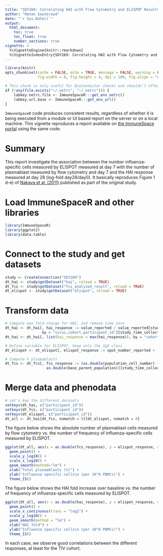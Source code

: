 ```yaml
---
title: "SDY269: Correlating HAI with Flow Cytometry and ELISPOT Results"
author: "Renan Sauteraud"
date: "`r Sys.Date()`"
output:
  html_document:
    toc: true
    toc_float: true
    number_sections: true
vignette: >
  %\VignetteEngine{knitr::rmarkdown}
  %\VignetteIndexEntry{SDY269: Correlating HAI with Flow Cytometry and ELISPOT Results}
---
```


```r
library(knitr)
opts_chunk$set(cache = FALSE, echo = TRUE, message = FALSE, warning = FALSE,
               fig.width = 8, fig.height = 4, dpi = 100, fig.align = "center")
```

```r
# This chunk is only useful for BioConductor checks and shouldn't affect any other setup
if (!any(file.exists("~/.netrc", "~/_netrc"))) {
    labkey.netrc.file <- ImmuneSpaceR:::get_env_netrc()
    labkey.url.base <- ImmuneSpaceR:::get_env_url()
}
```



`ImmuneSpaceR` code produces consistent results, regardless of whether it is being executed from a module or UI based report on the server or on a local machine. This vignette reproduces a report available on <a href="https://www.immunespace.org/reports/Studies/SDY269/runReport.view?reportId=module%3ASDY269%2Freports%2Fschemas%2Fhai_flow_elispot.Rmd">the ImmuneSpace portal</a> using the same code.



# Summary

This report investigate the association between the number influenza-specific cells measured by ELISPOT measured at day 7 with the number of plasmablast measured by flow cytometry and day 7 and the HAI response measured at day 28 (log-fold day28/day0). It basically reproduces Figure 1 d-e) of <a href="http://www.ncbi.nlm.nih.gov/pmc/articles/PMC3140559/" target="_BLANK"> Nakaya et al. (2011)</a> published as part of the original study.



# Load ImmuneSpaceR and other libraries

```r
library(ImmuneSpaceR)
library(ggplot2)
library(data.table)
```



# Connect to the study and get datasets

```r
study <- CreateConnection("SDY269")
dt_hai <- study$getDataset("hai", reload = TRUE)
dt_fcs <- study$getDataset("fcs_analyzed_result", reload = TRUE)
dt_elispot <- study$getDataset("elispot", reload = TRUE)
```



# Transform data

```r
# Compute max fold change for HAI, and remove time zero
dt_hai <- dt_hai[, hai_response := value_reported / value_reported[study_time_collected == 0],
                 by = "virus,cohort,participant_id"][study_time_collected == 28]
dt_hai <- dt_hai[, list(hai_response = max(hai_response)), by = "cohort,participant_id"]

# Define variable for ELISPOT, keep only the IgG class
dt_elispot <- dt_elispot[, elispot_response := spot_number_reported + 1][study_time_collected == 7 & analyte == "IgG"]

# Compute % plasmablasts
dt_fcs <- dt_fcs[, fcs_response := (as.double(population_cell_number) + 1) /
                   as.double(base_parent_population)][study_time_collected == 7]
```



# Merge data and phenodata

```r
# Let's key the different datasets
setkeyv(dt_hai, c("participant_id"))
setkeyv(dt_fcs, c("participant_id"))
setkeyv(dt_elispot, c("participant_id"))
dt_all <- dt_hai[dt_fcs, nomatch = 0][dt_elispot, nomatch = 0]
```

The figure below shows the absolute number of plasmablast cells measured by flow cytometry vs. the number of frequency of influenza-specific cells measured by ELISPOT.

```r
ggplot(dt_all, aes(x = as.double(fcs_response), y = elispot_response, color = cohort)) +
  geom_point() + 
  scale_y_log10() + 
  scale_x_log10() + 
  geom_smooth(method="lm") +
  xlab("Total plasmablasts (%)") + 
  ylab("Influenza specific cells\n (per 10^6 PBMCs)") +
  theme_IS()
```

The figure below shows the HAI fold increase over baseline vs. the number of frequency of influenza-specific cells measured by ELISPOT.

```r
ggplot(dt_all, aes(x = as.double(hai_response), y = elispot_response, color = cohort)) +
  geom_point() + 
  scale_x_continuous(trans = "log2") + 
  scale_y_log10() +
  geom_smooth(method = "lm") + 
  xlab("HAI fold") +
  ylab("Influenza specific cells\n (per 10^6 PBMCs)") + 
  theme_IS()
```

In each case, we observe good correlations between the different responses, at least for the TIV cohort.
